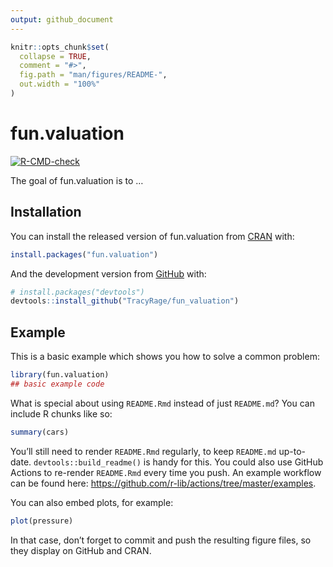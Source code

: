 ```yaml
---
output: github_document
---
```


<!-- README.md is generated from README.Rmd. Please edit that file -->

```r
knitr::opts_chunk$set(
  collapse = TRUE,
  comment = "#>",
  fig.path = "man/figures/README-",
  out.width = "100%"
)
```

# fun.valuation

<!-- badges: start -->
[![R-CMD-check](https://github.com/TracyRage/fun_valuation/workflows/R-CMD-check/badge.svg)](https://github.com/TracyRage/fun_valuation/actions)
<!-- badges: end -->

The goal of fun.valuation is to ...

## Installation

You can install the released version of fun.valuation from [CRAN](https://CRAN.R-project.org) with:

``` r
install.packages("fun.valuation")
```

And the development version from [GitHub](https://github.com/) with:

``` r
# install.packages("devtools")
devtools::install_github("TracyRage/fun_valuation")
```
## Example

This is a basic example which shows you how to solve a common problem:

```r
library(fun.valuation)
## basic example code
```

What is special about using `README.Rmd` instead of just `README.md`? You can include R chunks like so:

```r
summary(cars)
```

You'll still need to render `README.Rmd` regularly, to keep `README.md` up-to-date. `devtools::build_readme()` is handy for this. You could also use GitHub Actions to re-render `README.Rmd` every time you push. An example workflow can be found here: <https://github.com/r-lib/actions/tree/master/examples>.

You can also embed plots, for example:

```r
plot(pressure)
```

In that case, don't forget to commit and push the resulting figure files, so they display on GitHub and CRAN.
